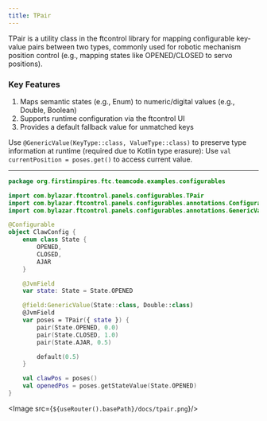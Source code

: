 ```yaml
---
title: TPair
---
```



TPair  is a utility class in the ftcontrol library for mapping configurable key-value pairs  between two types, commonly used for robotic mechanism position control (e.g., mapping states like OPENED/CLOSED to servo positions). 

### Key Features 
1. Maps semantic states  (e.g., Enum) to numeric/digital values  (e.g., Double, Boolean)
2. Supports runtime configuration  via the ftcontrol UI
3. Provides a default fallback value  for unmatched keys

Use `@GenericValue(KeyType::class, ValueType::class)` to preserve type information at runtime (required due to Kotlin type erasure):
Use `val currentPosition = poses.get()` to access current value.

---

```kotlin
package org.firstinspires.ftc.teamcode.examples.configurables

import com.bylazar.ftcontrol.panels.configurables.TPair
import com.bylazar.ftcontrol.panels.configurables.annotations.Configurable
import com.bylazar.ftcontrol.panels.configurables.annotations.GenericValue

@Configurable
object ClawConfig {
    enum class State {
        OPENED,
        CLOSED,
        AJAR
    }

    @JvmField
    var state: State = State.OPENED

    @field:GenericValue(State::class, Double::class)
    @JvmField
    var poses = TPair({ state }) {
        pair(State.OPENED, 0.0)
        pair(State.CLOSED, 1.0)
        pair(State.AJAR, 0.5)

        default(0.5)
    }

    val clawPos = poses()
    val openedPos = poses.getStateValue(State.OPENED)
}
```

<Image src={`${useRouter().basePath}/docs/tpair.png`}/>